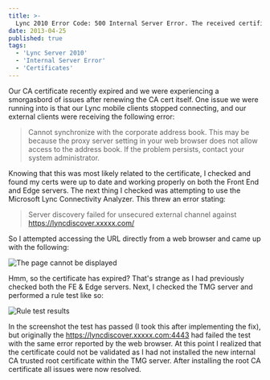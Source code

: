 ```yaml
---
title: >-
  Lync 2010 Error Code: 500 Internal Server Error. The received certificate has expired. (-2146893016)
date: 2013-04-25
published: true
tags:
  - 'Lync Server 2010'
  - 'Internal Server Error'
  - 'Certificates'
---
```


Our CA certificate recently expired and we were experiencing a smorgasbord of issues after renewing the CA cert itself. One issue we were running into is that our Lync mobile clients stopped connecting, and our external clients were receiving the following error:

> Cannot synchronize with the corporate address book. This may be because the proxy server setting in your web browser does not allow access to the address book. If the problem persists, contact your system administrator.

Knowing that this was most likely related to the certificate, I checked and found my certs were up to date and working properly on both the Front End and Edge servers. The next thing I checked was attempting to use the Microsoft Lync Connectivity Analyzer. This threw an error stating:

> Server discovery failed for unsecured external channel against https://lyncdiscover.xxxxx.com/

So I attempted accessing the URL directly from a web browser and came up with the following:

![The page cannot be displayed](./capture2.png)

Hmm, so the certificate has expired? That's strange as I had previously checked both the FE & Edge servers. Next, I checked the TMG server and performed a rule test like so:

![Rule test results](./capture.png)

In the screenshot the test has passed (I took this after implementing the fix), but originally the https://lyncdiscover.xxxxx.com:4443 had failed the test with the same error reported by the web browser. At this point I realized that the certificate could not be validated as I had not installed the new internal CA trusted root certificate within the TMG server. After installing the root CA certificate all issues were now resolved.
